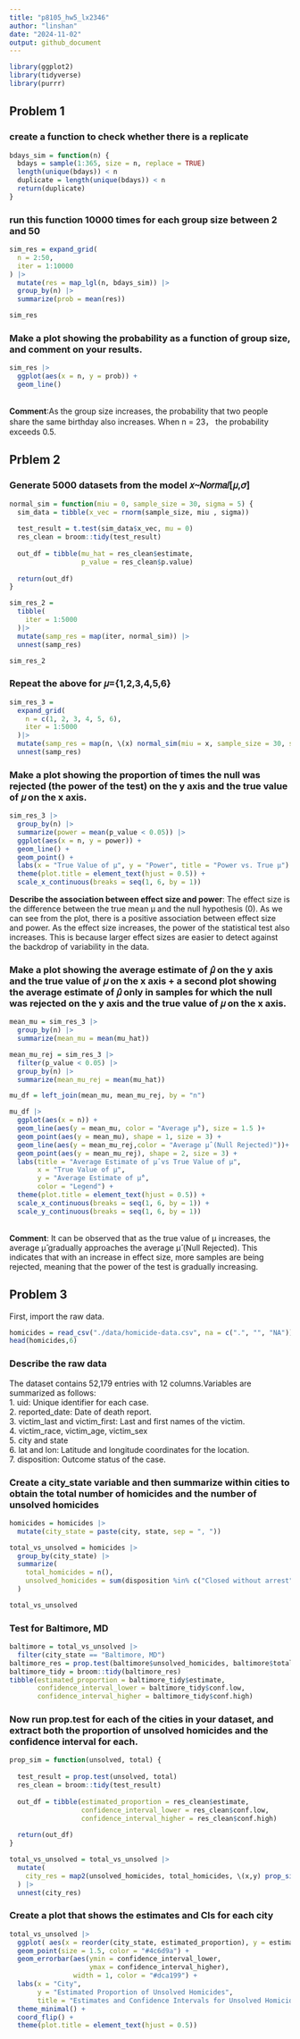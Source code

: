 ```yaml
---
title: "p8105_hw5_lx2346"
author: "linshan"
date: "2024-11-02"
output: github_document
---
```


```r
library(ggplot2)
library(tidyverse)
library(purrr)
```

## Problem 1
### create a function to check whether there is a replicate
```r
bdays_sim = function(n) {
  bdays = sample(1:365, size = n, replace = TRUE)
  length(unique(bdays)) < n
  duplicate = length(unique(bdays)) < n
  return(duplicate)
}
```
### run this function 10000 times for each group size between 2 and 50
```r
sim_res = expand_grid(
  n = 2:50,
  iter = 1:10000
) |>
  mutate(res = map_lgl(n, bdays_sim)) |>
  group_by(n) |>
  summarize(prob = mean(res))

sim_res
```
### Make a plot showing the probability as a function of group size, and comment on your results.
```r
sim_res |>
  ggplot(aes(x = n, y = prob)) +
  geom_line()
```
\
**Comment**:As the group size increases, the probability that two people share the same birthday also increases. When n = 23， the probability exceeds 0.5.

## Prblem 2
### Generate 5000 datasets from the model 𝑥∼𝑁𝑜𝑟𝑚𝑎𝑙[𝜇,𝜎]
```r
normal_sim = function(miu = 0, sample_size = 30, sigma = 5) {
  sim_data = tibble(x_vec = rnorm(sample_size, miu , sigma))
  
  test_result = t.test(sim_data$x_vec, mu = 0)
  res_clean = broom::tidy(test_result)
  
  out_df = tibble(mu_hat = res_clean$estimate,
                  p_value = res_clean$p.value)
  
  return(out_df)
}
```

```r
sim_res_2 = 
  tibble(
    iter = 1:5000
  )|>
  mutate(samp_res = map(iter, normal_sim)) |>
  unnest(samp_res)

sim_res_2
```


### Repeat the above for 𝜇={1,2,3,4,5,6}
```r
sim_res_3 = 
  expand_grid(
    n = c(1, 2, 3, 4, 5, 6),
    iter = 1:5000
  )|>
  mutate(samp_res = map(n, \(x) normal_sim(miu = x, sample_size = 30, sigma = 5))) |>
  unnest(samp_res)
```

### Make a plot showing the proportion of times the null was rejected (the power of the test) on the y axis and the true value of 𝜇 on the x axis.
```r
sim_res_3 |>
  group_by(n) |>
  summarize(power = mean(p_value < 0.05)) |>
  ggplot(aes(x = n, y = power)) +
  geom_line() +
  geom_point() +
  labs(x = "True Value of μ", y = "Power", title = "Power vs. True μ") +
  theme(plot.title = element_text(hjust = 0.5)) +
  scale_x_continuous(breaks = seq(1, 6, by = 1))
```
**Describe the association between effect size and power**: The effect size is the difference between the true mean μ and the null hypothesis (0). As we can see from the plot, there is a positive association between effect size and power. As the effect size increases, the power of the statistical test also increases. This is because larger effect sizes are easier to detect against the backdrop of variability in the data.

### Make a plot showing the average estimate of 𝜇̂ on the y axis and the true value of 𝜇 on the x axis + a second plot showing the average estimate of 𝜇̂ only in samples for which the null was rejected on the y axis and the true value of 𝜇 on the x axis.
```r
mean_mu = sim_res_3 |>
  group_by(n) |>
  summarize(mean_mu = mean(mu_hat))

mean_mu_rej = sim_res_3 |>
  filter(p_value < 0.05) |>
  group_by(n) |>
  summarize(mean_mu_rej = mean(mu_hat))

mu_df = left_join(mean_mu, mean_mu_rej, by = "n")

mu_df |>
  ggplot(aes(x = n)) +
  geom_line(aes(y = mean_mu, color = "Average μ̂"), size = 1.5 )+
  geom_point(aes(y = mean_mu), shape = 1, size = 3) +
  geom_line(aes(y = mean_mu_rej,color = "Average μ̂ (Null Rejected)"))+
  geom_point(aes(y = mean_mu_rej), shape = 2, size = 3) +
  labs(title = "Average Estimate of μ̂ vs True Value of μ",
       x = "True Value of μ",
       y = "Average Estimate of μ̂",
       color = "Legend") +
  theme(plot.title = element_text(hjust = 0.5)) +
  scale_x_continuous(breaks = seq(1, 6, by = 1)) +
  scale_y_continuous(breaks = seq(1, 6, by = 1))

```
\
**Comment**: It can be observed that as the true value of μ increases, the average μ̂ gradually approaches the average μ̂ (Null Rejected). This indicates that with an increase in effect size, more samples are being rejected, meaning that the power of the test is gradually increasing.

## Problem 3
First, import the raw data.
```r
homicides = read_csv("./data/homicide-data.csv", na = c(".", "", "NA"))
head(homicides,6)
```
### Describe the raw data
The dataset contains 52,179 entries with 12 columns.Variables are summarized as follows:\
1. uid: Unique identifier for each case.\
2. reported_date: Date of death report.\
3. victim_last and victim_first: Last and first names of the victim.\
4. victim_race, victim_age, victim_sex\
5. city and state\
6. lat and lon: Latitude and longitude coordinates for the location.\
7. disposition: Outcome status of the case.\

### Create a city_state variable and then summarize within cities to obtain the total number of homicides and the number of unsolved homicides
```r
homicides = homicides |>
  mutate(city_state = paste(city, state, sep = ", ")) 

total_vs_unsolved = homicides |>
  group_by(city_state) |>
  summarize(
    total_homicides = n(),
    unsolved_homicides = sum(disposition %in% c("Closed without arrest", "Open/No arrest"))
  )

total_vs_unsolved
```

### Test for Baltimore, MD
```r
baltimore = total_vs_unsolved |>
  filter(city_state == "Baltimore, MD")
baltimore_res = prop.test(baltimore$unsolved_homicides, baltimore$total_homicides)
baltimore_tidy = broom::tidy(baltimore_res)
tibble(estimated_proportion = baltimore_tidy$estimate, 
       confidence_interval_lower = baltimore_tidy$conf.low,
       confidence_interval_higher = baltimore_tidy$conf.high)
```
### Now run prop.test for each of the cities in your dataset, and extract both the proportion of unsolved homicides and the confidence interval for each.
```r
prop_sim = function(unsolved, total) {
  
  test_result = prop.test(unsolved, total)
  res_clean = broom::tidy(test_result)
  
  out_df = tibble(estimated_proportion = res_clean$estimate,
                  confidence_interval_lower = res_clean$conf.low,
                  confidence_interval_higher = res_clean$conf.high)
  
  return(out_df)
}
```

```r
total_vs_unsolved = total_vs_unsolved |>
  mutate(
    city_res = map2(unsolved_homicides, total_homicides, \(x,y) prop_sim(unsolved = x, total = y))
  ) |>
  unnest(city_res)
```

### Create a plot that shows the estimates and CIs for each city
```r
total_vs_unsolved |>
  ggplot( aes(x = reorder(city_state, estimated_proportion), y = estimated_proportion)) +
  geom_point(size = 1.5, color = "#4c6d9a") + 
  geom_errorbar(aes(ymin = confidence_interval_lower, 
                    ymax = confidence_interval_higher), 
                width = 1, color = "#dca199") + 
  labs(x = "City", 
       y = "Estimated Proportion of Unsolved Homicides",
       title = "Estimates and Confidence Intervals for Unsolved Homicides by City") +
  theme_minimal() +
  coord_flip() +
  theme(plot.title = element_text(hjust = 0.5))
```






